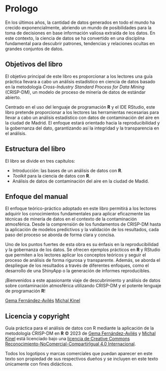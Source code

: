 # Prologo {#prologo .unnumbered}

En los últimos años, la cantidad de datos generados en todo el mundo ha crecido exponencialmente, abriendo un mundo de posibilidades para la toma de decisiones en base información valiosa extraída de los datos. En este contexto, la ciencia de datos se ha convertido en una disciplina fundamental para descubrir patrones, tendencias y relaciones ocultas en grandes conjuntos de datos.

## Objetivos del libro

El objetivo principal de este libro es proporcionar a los lectores una guía práctica llevara a cabo un análisis estadístico en ciencia de datos basado en la metodología *Cross-Industry Standard Process for Data Mining* (CRISP-DM), un modelo de proceso de minería de datos de estándar abierto.

Centrado en el uso del lenguaje de programación **R** y el IDE RStudio, este libro pretende proporcionar a los lectores las herramientas necesarias para llevar a cabo un análisis estadístico 
con datos de contaminación del aire en la ciudad de Madrid. El enfoque estará orientado hacia la reproducibilidad y la gobernanza del dato, garantizando así la integridad y la transparencia en el análisis.





## Estructura del libro

El libro se divide en tres capítulos:

  - Introducción: las bases de un análisis de datos con **R**.
  - *Toolkit* para la ciencia de datos con **R**.
  - Análisis de datos de contaminación del aire en la ciudad de Madid.
  

## Enfoque del manual

El enfoque teórico-práctico adoptado en este libro permitirá a los lectores adquirir los conocimientos fundamentales para aplicar eficazmente las técnicas de minería de datos en el contexto de la contaminación atmosférica. Desde la comprensión de los fundamentos de CRISP-DM hasta la aplicación de modelos predictivos y la validación de los resultados, cada paso del proceso se aborda de forma clara y concisa.

Uno de los puntos fuertes de esta obra es su énfasis en la reproducibilidad y la gobernanza de los datos. Se ofrecen ejemplos prácticos en **R** y RStudio que permiten a los lectores aplicar los conceptos teóricos y seguir el proceso de análisis de forma rigurosa y transparente. Además, se aborda el despliegue de los resultados a través de diferentes enfoques, como el desarrollo de una ShinyApp o la generación de informes reproducibles.

<!-- En definitiva, este libro pretende ser una guía accesible y práctica para los interesados en la aplicación de CRISP-DM y la minería de datos espaciales en el contexto de la contaminación atmosférica. Esperamos que este libro proporcione las herramientas necesarias para comprender, analizar y abordar los retos de la calidad del aire, y que inspire a los lectores a seguir explorando nuevas aplicaciones y enfoques en este ámbito en constante evolución. -->

¡Bienvenidos a este apasionante viaje de descubrimiento y análisis de datos sobre contaminación atmosférica utilizando CRISP-DM y el potente lenguaje de programación **R**!

[Gema Fernández-Avilés](https://blog.uclm.es/gemafaviles/)
[Michal Kinel](https://www.linkedin.com/in/michal-kinel/?originalSubdomain=es)



## Licencia y copyright

Guía práctica para el análisis de datos con R mediante la aplicación de la metodología CRISP-DM en **R** © 2023 de [Gema Fernández-Avilés](https://blog.uclm.es/gemafaviles/) y [Michal Kinel](https://www.linkedin.com/in/michal-kinel/?originalSubdomain=es) está licenciado bajo una [licencia de Creative Commons Reconocimiento-NoComercial-CompartirIgual 4.0 Internacional](https://creativecommons.org/licenses/by-nc-sa/4.0/).

Todos los logotipos y marcas comerciales que puedan aparecer en este texto son propiedad de sus respectivos dueños y se incluyen en este texto únicamente con fines didácticos.
